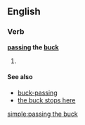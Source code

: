 ==English==

===Verb===
'''[[passing]] the [[buck]]'''

# {{present participle of|pass the buck}}

====See also====
* [[buck-passing]]
* [[the buck stops here]]

[[simple:passing the buck]]